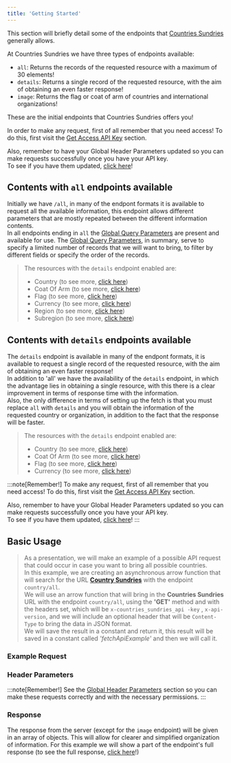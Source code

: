 ```yaml
---
title: 'Getting Started'
---
```



This section will briefly detail some of the endpoints that [Countries Sundries]() generally allows.

At Countries Sundries we have three types of endpoints available:
+ `all`: Returns the records of the requested resource with a maximum of 30 elements!
+ `details`: Returns a single record of the requested resource, with the aim of obtaining an even faster response!
+ `image`: Returns the flag or coat of arm of countries and international organizations!

These are the initial endpoints that Countries Sundries offers you!

In order to make any request, first of all remember that you need access!
To do this, first visit the [Get Access API Key](/docs/introduction/get-api-key) section.

Also, remember to have your Global Header Parameters updated so you can make requests successfully once you have your API key.\
To see if you have them updated, [click here](/docs/api-reference/global-header-parameters)!

## Contents with `all` endpoints available

Initially we have `/all`, in many of the endpont formats it is available to request all the available information, this endpoint allows different parameters that are mostly repeated between the different information contents.\
In all endpoints ending in `all` the [Global Query Parameters]() are present and available for use.
The [Global Query Parameters](), in summary, serve to specify a limited number of records that we will want to bring, to filter by different fields or specify the order of the records.

>The resources with the `details` endpoint enabled are:
>+ Country (to see more, [click here](/docs/api-docs/country))
>+ Coat Of Arm (to see more, [click here](/docs/api-docs/coat-of-arm))
>+ Flag (to see more, [click here](/docs/api-docs/flag))
>+ Currency (to see more, [click here](/docs/api-docs/currency))
>+ Region (to see more, [click here](/docs/api-docs/region))
>+ Subregion (to see more, [click here](/docs/api-docs/sub-region))

## Contents with `details` endpoints available

The `details` endpoint is available in many of the endpont formats, it is available to request a single record of the requested resource, with the aim of obtaining an even faster response!\
In addition to 'all' we have the availability of the `details` endpoint, in which the advantage lies in obtaining a single resource, with this there is a clear improvement in terms of response time with the information.\
Also, the only difference in terms of setting up the fetch is that you must replace `all` with `details` and you will obtain the information of the requested country or organization, in addition to the fact that the response will be faster.

>The resources with the `details` endpoint enabled are:
>+ Country (to see more, [click here](/docs/api-docs/country))
>+ Coat Of Arm (to see more, [click here](/docs/api-docs/coat-of-arm))
>+ Flag (to see more, [click here](/docs/api-docs/flag))
>+ Currency (to see more, [click here](/docs/api-docs/currency))

:::note[Remember!]
To make any request, first of all remember that you need access!
To do this, first visit the [Get Access API Key](/docs/introduction/get-api-key) section.

Also, remember to have your Global Header Parameters updated so you can make requests successfully once you have your API key.\
To see if you have them updated, [click here](/docs/api-reference/global-header-parameters)!
:::

## Basic Usage
>As a presentation, we will make an example of a possible API request that could occur in case you want to bring all possible countries.\
In this example, we are creating an asynchronous arrow function that will search for the URL [**Country Sundries**](http://countries-sundries-api.com/) with the endpoint `country/all`.\
We will use an arrow function that will bring in the **Countries Sundries** URL with the endpoint `country/all`, using the **'GET'** method and with the headers set, which will be `x-countries_sundries_api -key` , `x-api-version`, and we will include an optional header that will be `Content-Type` to bring the data in JSON format.\
We will save the result in a constant and return it, this result will be saved in a constant called _'fetchApiExample'_ and then we will call it.

### Example Request
<CodeExampleGettingStartedAll />

### Header Parameters
:::note[Remember!]
See the [Global Header Parameters](/docs/api-reference/global-header-parameters) section so you can make these requests correctly and with the necessary permissions.
:::

### Response
The response from the server (except for the `image` endpoint) will be given in an array of objects. This will allow for clearer and simplified organization of information.
For this example we will show a part of the endpoint's full response (to see the full response, [click here](/docs/api-docs/country)!)

<ResponseGettingStartedAll />